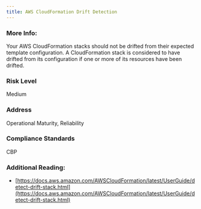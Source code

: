 ```yaml
---
title: AWS CloudFormation Drift Detection
---
```


### More Info:

Your AWS CloudFormation stacks should not be drifted from their expected template configuration. A CloudFormation stack is considered to have drifted from its configuration if one or more of its resources have been drifted.

### Risk Level

Medium

### Address

Operational Maturity, Reliability

### Compliance Standards

CBP

### Additional Reading:

- [https://docs.aws.amazon.com/AWSCloudFormation/latest/UserGuide/detect-drift-stack.html](https://docs.aws.amazon.com/AWSCloudFormation/latest/UserGuide/detect-drift-stack.html)
